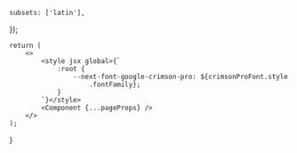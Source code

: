 
    subsets: ['latin'],
});

    return (
        <>
            <style jsx global>{`
                :root {
                    --next-font-google-crimson-pro: ${crimsonProFont.style
                        .fontFamily};
                }
            `}</style>
            <Component {...pageProps} />
        </>
    );
}
